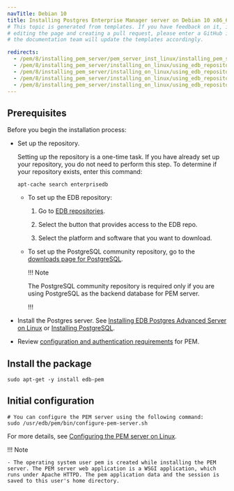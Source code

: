 ```yaml
---
navTitle: Debian 10
title: Installing Postgres Enterprise Manager server on Debian 10 x86_64
# This topic is generated from templates. If you have feedback on it, instead of
# editing the page and creating a pull request, please enter a GitHub issue and
# the documentation team will update the templates accordingly.

redirects:
  - /pem/8/installing_pem_server/pem_server_inst_linux/installing_pem_server_using_edb_repository/x86_amd64/pem_server_deb10_x86
  - /pem/8/installing_pem_server/installing_on_linux/using_edb_repository/ibm_power_ppc64le/pem_server_deb10_x86/
  - /pem/8/installing_pem_server/installing_on_linux/using_edb_repository/ppc64le/pem_server_deb10_x86/
  - /pem/8/installing_pem_server/installing_on_linux/using_edb_repository/x86_amd64/pem_server_deb10_x86/
  - /pem/8/installing_pem_server/installing_on_linux/using_edb_repository/x86/pem_server_deb10_x86/
---
```


## Prerequisites

Before you begin the installation process:

- Set up the repository.

  Setting up the repository is a one-time task. If you have already set up your repository, you do not need to perform this step.
  To determine if your repository exists, enter this command:

  `apt-cache search enterprisedb`

  - To set up the EDB repository:

    1. Go to [EDB repositories](https://www.enterprisedb.com/repos-downloads).

    1. Select the button that provides access to the EDB repo.

    1. Select the platform and software that you want to download.

  - To set up the PostgreSQL community repository, go to the [downloads page for PostgreSQL](https://www.postgresql.org/download/).

    !!! Note

    The PostgreSQL community repository is required only if you are using PostgreSQL as the backend database for PEM server.

    !!!

- Install the Postgres server. See [Installing EDB Postgres Advanced Server on Linux](/epas/latest/installing/) or [Installing PostgreSQL](/supported-open-source/postgresql/installing/).

- Review [configuration and authentication requirements](../prerequisites/) for PEM.

## Install the package

```shell
sudo apt-get -y install edb-pem
```

## Initial configuration

```shell
# You can configure the PEM server using the following command:
sudo /usr/edb/pem/bin/configure-pem-server.sh
```

For more details, see [Configuring the PEM server on Linux](../configuring_the_pem_server_on_linux/).

!!! Note

    - The operating system user pem is created while installing the PEM server. The PEM server web application is a WSGI application, which runs under Apache HTTPD. The pem application data and the session is saved to this user's home directory.
